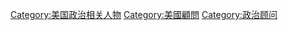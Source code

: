 [[Category:美国政治相关人物|Category:美国政治相关人物]]
[[Category:美國顧問|Category:美國顧問]]
[[Category:政治顾问|Category:政治顾问]]